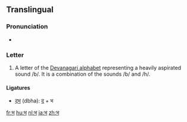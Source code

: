 {{also|म}}
{{Devanagari character info|hex=092D|name=DEVANAGARI LETTER BHA|image=[[File:Deva-bha.png|100px]]}}  
==Translingual==

===Pronunciation===
* {{IPA|/bʱə/|lang=mul}}

===Letter===
{{mul-deva|bha}}

# A letter of the [[Devanagari alphabet]] representing a heavily aspirated sound /b/.  It is a combination of the sounds /b/ and /h/.

====Ligatures====
{{rfc-header|Ligatures|lang=mul}}
* [[द्भ]] (dbha): [[द]] + भ

[[fr:भ]]
[[hu:भ]]
[[nl:भ]]
[[ja:भ]]
[[zh:भ]]